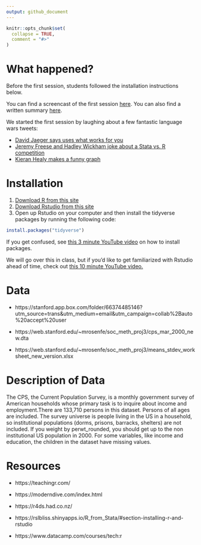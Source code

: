 ```yaml
---
output: github_document
---
```


<!-- README.md is generated from README.Rmd. Please edit that file -->

```r
knitr::opts_chunk$set(
  collapse = TRUE,
  comment = "#>"
) 
```

# What happened?

Before the first session, students followed the installation instructions below.

You can find a screencast of the first session [here](http://www.youtube.com/watch?v=ezerknbEDKw). You can also find a written summary [here](https://github.com/stenhaug/stanfordsoc382/blob/master/written-summaries/summary_of_session_1.md).

We started the first session by laughing about a few fantastic language wars tweets: 

- [David Jaeger says uses what works for you](https://twitter.com/DavidAJaeger/status/1092755742950604800)
- [Jeremy Freese and Hadley Wickham joke about a Stata vs. R competition](https://twitter.com/hadleywickham/status/1093347766368116737)
- [Kieran Healy makes a funny graph](https://twitter.com/kjhealy/status/1093524538002939904)

# Installation

1. [Download R from this site](https://cran.r-project.org/)
2. [Download Rstudio from this site](https://www.rstudio.com/products/rstudio/download/#download)
3. Open up Rstudio on your computer and then install the tidyverse packages by running the following code: 

```r
install.packages("tidyverse")
```

If you get confused, see [this 3 minute YouTube video](https://www.youtube.com/watch?v=u1r5XTqrCTQ) on how to install packages.

We will go over this in class, but if you'd like to get familiarized with Rstudio ahead of time, check out [this 10 minute YouTube video.](https://www.youtube.com/watch?v=lTTJPRwnONE&list=PLLxj8fULvXwGOf8uHlL4Tr62oXSB5k_in&index=2)

# Data

- https://stanford.app.box.com/folder/66374485146?utm_source=trans&utm_medium=email&utm_campaign=collab%2Bauto%20accept%20user

- https://web.stanford.edu/~mrosenfe/soc_meth_proj3/cps_mar_2000_new.dta

- https://web.stanford.edu/~mrosenfe/soc_meth_proj3/means_stdev_worksheet_new_version.xlsx

# Description of Data

The CPS, the Current Population Survey, is a monthly government survey of American households whose primary task is to inquire about income and employment.There are 133,710 persons in this dataset. Persons of all ages are included. The survey universe is people living in the US in a household, so institutional populations (dorms, prisons, barracks, shelters) are not included. If you weight by perwt_rounded, you should get up to the non institutional US population in 2000. For some variables, like income and education, the children in the dataset have missing values.

# Resources

- https://teachingr.com/

- https://moderndive.com/index.html

- https://r4ds.had.co.nz/

- https://rslbliss.shinyapps.io/R_from_Stata/#section-installing-r-and-rstudio

- https://www.datacamp.com/courses/tech:r

